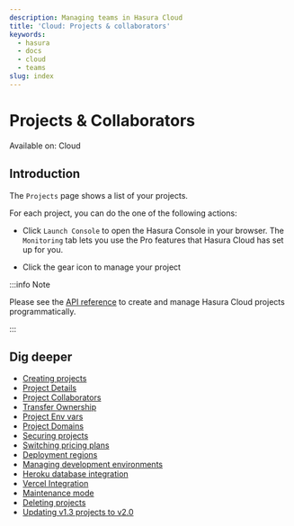 ```yaml
---
description: Managing teams in Hasura Cloud
title: 'Cloud: Projects & collaborators'
keywords:
  - hasura
  - docs
  - cloud
  - teams
slug: index
---
```




# <Collaborators /> Projects & Collaborators

<div className="badge badge--primary heading-badge">Available on: Cloud</div>

## Introduction

The `Projects` page shows a list of your projects.

<Thumbnail src="/img/projects/projects-list.png" alt="Projects list" width="1200px" />

For each project, you can do the one of the following actions:

<Thumbnail src="/img/projects/project-actions.png" alt="Project actions" width="860px" />

- Click `Launch Console` to open the Hasura Console in your browser. The `Monitoring` tab lets you use the Pro features
  that Hasura Cloud has set up for you.

<Thumbnail src="/img/observability/monitoring-tab-overview.png" alt="Hasura Console: Monitoring tab" width="900px" />

- Click the gear icon to manage your project

<Thumbnail src="/img/projects/project-details.png" alt="General tab" width="900px" />

:::info Note

Please see the [API reference](/api-reference/cloud-api-reference.mdx) to create and manage Hasura Cloud projects
programmatically.

:::

## Dig deeper

- [Creating projects](/projects/create.mdx)
- [Project Details](/projects/details.mdx)
- [Project Collaborators](/projects/collaborators.mdx)
- [Transfer Ownership](/projects/ownership.mdx)
- [Project Env vars](/projects/env-vars.mdx)
- [Project Domains](/projects/domains.mdx)
- [Securing projects](/projects/secure.mdx)
- [Switching pricing plans](/projects/pricing.mdx)
- [Deployment regions](/projects/regions.mdx)
- [Managing development environments](/projects/environments.mdx)
- [Heroku database integration](/projects/heroku-url-sync.mdx)
- [Vercel Integration](/projects/vercel-integration.mdx)
- [Maintenance mode](/projects/maintenance-mode.mdx)
- [Deleting projects](/projects/delete.mdx)
- [Updating v1.3 projects to v2.0](/projects/move-project-v2.mdx)
